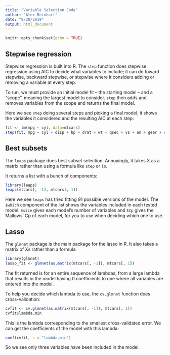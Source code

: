 ```yaml
---
title: "Variable Selection Code"
author: "Alex Reinhart"
date: "9/20/2019"
output: html_document
---
```


```r
knitr::opts_chunk$set(echo = TRUE)
```

## Stepwise regression

Stepwise regression is built into R. The `step` function does stepwise regression using AIC to decide what variables to include; it can do foward stepwise, backward stepwise, or stepwise where it considers adding or removing a variable at every step.

To run, we must provide an initial model fit -- the starting model -- and a "scope", meaning the largest model to consider. `step` then adds and removes variables from the scope and returns the final model.

Here we see `step` doing several steps and picking a final model; it shows the variables it considered and the resulting AIC at each step:

```r
fit <- lm(mpg ~ cyl, data=mtcars)
step(fit, mpg ~ cyl + disp + hp + drat + wt + qsec + vs + am + gear + carb, direction="forward")
```

## Best subsets

The `leaps` package does best subset selection. Annoyingly, it takes X as a matrix rather than using a formula like `step` or `lm`.

It returns a list with a bunch of components:

```r
library(leaps)
leaps(mtcars[, -1], mtcars[, 1])
```

Here we see `leaps` has tried fitting 91 possible versions of the model. The `$which` component of the list shows the variables included in each tested model. `$size` gives each model's number of variables and `$Cp` gives the Mallows' Cp of each model, for you to use when deciding which one to use.

## Lasso

The `glmnet` package is the main package for the lasso in R. It also takes a matrix of Xs rather than a formula.

```r
library(glmnet)
lasso_fit <- glmnet(as.matrix(mtcars[, -1]), mtcars[, 1])
```

The fit returned is for an entire sequence of lambdas, from a large lambda that results in the model having 0 coefficients to one where all variables are entered into the model.

To help you decide which lambda to use, the `cv.glmnet` function does cross-validation:

```r
cvfit <- cv.glmnet(as.matrix(mtcars[, -1]), mtcars[, 1])
cvfit$lambda.min
```

This is the lambda corresponding to the smallest cross-validated error. We can get the coefficients of the model with this lambda:

```r
coef(cvfit, s = "lambda.min")
```

So we see only three variables have been included in the model.
